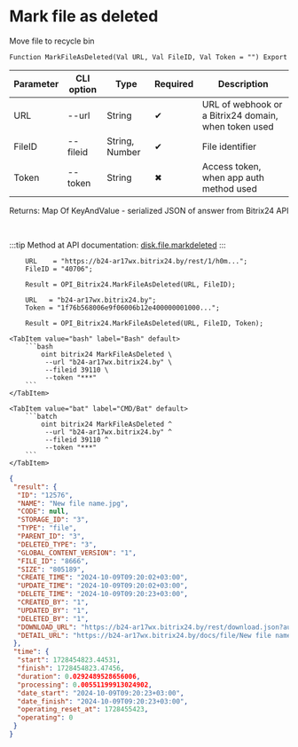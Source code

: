 ﻿---
sidebar_position: 6
description: Mark file as deleted and other functions to work with Bitrix24 in the Open Integration Package, a free open-source integration library for 1C:Enterprise 8, OneScript and CLI
keywords: [1C, 1С, 1С:Enterprise, 1С:Enterprise 8.3, API, Integration, Services, Exchange, OneScript, CLI, Bitrix24]
---


# Mark file as deleted
 Move file to recycle bin



`Function MarkFileAsDeleted(Val URL, Val FileID, Val Token = "") Export`

  | Parameter | CLI option | Type | Required | Description |
  |-|-|-|-|-|
  | URL | --url | String | &#x2714; | URL of webhook or a Bitrix24 domain, when token used |
  | FileID | --fileid | String, Number | &#x2714; | File identifier |
  | Token | --token | String | &#x2716; | Access token, when app auth method used |

  
  Returns:  Map Of KeyAndValue - serialized JSON of answer from Bitrix24 API

<br/>

:::tip
Method at API documentation: [disk.file.markdeleted](https://dev.1c-bitrix.ru/rest_help/disk/file/disk_file_markdeleted.php)
:::
<br/>



```bsl title="1C:Enterprise/OneScript code example"
    URL    = "https://b24-ar17wx.bitrix24.by/rest/1/h0m...";
    FileID = "40706";

    Result = OPI_Bitrix24.MarkFileAsDeleted(URL, FileID);

    URL   = "b24-ar17wx.bitrix24.by";
    Token = "1f76b568006e9f06006b12e400000001000...";

    Result = OPI_Bitrix24.MarkFileAsDeleted(URL, FileID, Token);
```
 

 <Tabs>
  
    <TabItem value="bash" label="Bash" default>
        ```bash
            oint bitrix24 MarkFileAsDeleted \
             --url "b24-ar17wx.bitrix24.by" \
             --fileid 39110 \
             --token "***"
        ```
    </TabItem>
  
    <TabItem value="bat" label="CMD/Bat" default>
        ```batch
            oint bitrix24 MarkFileAsDeleted ^
             --url "b24-ar17wx.bitrix24.by" ^
             --fileid 39110 ^
             --token "***"
        ```
    </TabItem>
</Tabs>


```json title="Result"
{
 "result": {
  "ID": "12576",
  "NAME": "New file name.jpg",
  "CODE": null,
  "STORAGE_ID": "3",
  "TYPE": "file",
  "PARENT_ID": "3",
  "DELETED_TYPE": "3",
  "GLOBAL_CONTENT_VERSION": "1",
  "FILE_ID": "8666",
  "SIZE": "805189",
  "CREATE_TIME": "2024-10-09T09:20:02+03:00",
  "UPDATE_TIME": "2024-10-09T09:20:02+03:00",
  "DELETE_TIME": "2024-10-09T09:20:23+03:00",
  "CREATED_BY": "1",
  "UPDATED_BY": "1",
  "DELETED_BY": "1",
  "DOWNLOAD_URL": "https://b24-ar17wx.bitrix24.by/rest/download.json?auth=6b2e0667006e9f06006b12e4000000010000072c4914d2a629a27f8e468fd6a8ba64ff&token=disk%7CaWQ9MTI1NzYmXz05TGFTcEdGYnRrcE0wUmJiSFNUeFo2TGpKZzVTNXk5VQ%3D%3D%7CImRvd25sb2FkfGRpc2t8YVdROU1USTFOelltWHowNVRHRlRjRWRHWW5ScmNFMHdVbUppU0ZOVWVGbzJUR3BLWnpWVE5YazVWUT09fDZiMmUwNjY3MDA2ZTlmMDYwMDZiMTJlNDAwMDAwMDAxMDAwMDA3MmM0OTE0ZDJhNjI5YTI3ZjhlNDY4ZmQ2YThiYTY0ZmYi.kT%2BI3LsHkE%2BEL0PS7LTYUu8cbjsz8YpXhAiDww9Uey8%3D",
  "DETAIL_URL": "https://b24-ar17wx.bitrix24.by/docs/file/New file name.jpgi17284548233529i"
 },
 "time": {
  "start": 1728454823.44531,
  "finish": 1728454823.47456,
  "duration": 0.0292489528656006,
  "processing": 0.00551199913024902,
  "date_start": "2024-10-09T09:20:23+03:00",
  "date_finish": "2024-10-09T09:20:23+03:00",
  "operating_reset_at": 1728455423,
  "operating": 0
 }
}
```
